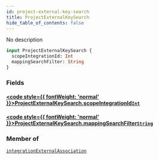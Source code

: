 ```yaml
---
id: project-external-key-search
title: ProjectExternalKeySearch
hide_table_of_contents: false
---
```








No description

```graphql
input ProjectExternalKeySearch {
  scopeIntegrationId: Int
  mappingSearchFilter: String
}
```


### Fields

#### [<code style={{ fontWeight: 'normal' }}>ProjectExternalKeySearch.<b>scopeIntegrationId</b></code>](#)<Bullet />[`Int`](/api/graphql/documentation/scalars/int) <Badge class="secondary" text="scalar"/>
> 
> 

#### [<code style={{ fontWeight: 'normal' }}>ProjectExternalKeySearch.<b>mappingSearchFilter</b></code>](#)<Bullet />[`String`](/api/graphql/documentation/scalars/string) <Badge class="secondary" text="scalar"/>
> 
> 



### Member of

[`integrationExternalAssociation`](/api/graphql/documentation/queries/integration-external-association)  <Badge class="secondary" text="query"/>



